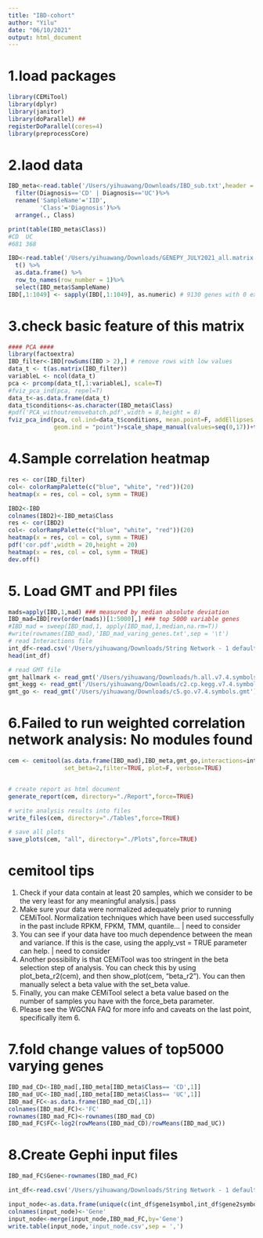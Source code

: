 ```yaml
---
title: "IBD-cohort"
author: "Yilu"
date: "06/10/2021"
output: html_document
---
```


# 1.load packages
```r
library(CEMiTool)
library(dplyr)
library(janitor)
library(doParallel) ##
registerDoParallel(cores=4)
library(preprocessCore)
```

# 2.laod data
```r
IBD_meta<-read.table('/Users/yihuawang/Downloads/IBD_sub.txt',header = T,sep = '\t') %>% 
  filter(Diagnosis=='CD' | Diagnosis=='UC')%>%
  rename('SampleName'='IID',
         'Class'='Diagnosis')%>%
  arrange(., Class)

print(table(IBD_meta$Class))
#CD  UC 
#681 368

IBD<-read.table('/Users/yihuawang/Downloads/GENEPY_JULY2021_all.matrix.txt',header = T,sep = '\t',stringsAsFactors = F) %>%
  t() %>% 
  as.data.frame() %>%
  row_to_names(row_number = 1)%>%
  select(IBD_meta$SampleName)
IBD[,1:1049] <- sapply(IBD[,1:1049], as.numeric) # 9130 genes with 0 expression in IBD[,1]
```

# 3.check basic feature of this matrix
```r
#### PCA ####
library(factoextra)
IBD_filter<-IBD[rowSums(IBD > 2),] # remove rows with low values
data_t <- t(as.matrix(IBD_filter))
variableL <- ncol(data_t)
pca <- prcomp(data_t[,1:variableL], scale=T)
#fviz_pca_ind(pca, repel=T)  
data_t<-as.data.frame(data_t)
data_t$conditions<-as.character(IBD_meta$Class)
#pdf('PCA_withoutremovebatch.pdf',width = 8,height = 8)
fviz_pca_ind(pca, col.ind=data_t$conditions, mean.point=F, addEllipses = T, legend.title="Dataset",
             geom.ind = "point")+scale_shape_manual(values=seq(0,17))+theme_classic()

```

# 4.Sample correlation heatmap
```r
res <- cor(IBD_filter)
col<- colorRampPalette(c("blue", "white", "red"))(20)
heatmap(x = res, col = col, symm = TRUE)

IBD2<-IBD
colnames(IBD2)<-IBD_meta$Class
res <- cor(IBD2)
col<- colorRampPalette(c("blue", "white", "red"))(20)
heatmap(x = res, col = col, symm = TRUE)
pdf('cor.pdf',width = 20,height = 20)
heatmap(x = res, col = col, symm = TRUE)
dev.off()
```

# 5. Load GMT and PPI files
```r
mads=apply(IBD,1,mad) ### measured by median absolute deviation
IBD_mad=IBD[rev(order(mads))[1:5000],] ### top 5000 variable genes
#IBD_mad = sweep(IBD_mad,1, apply(IBD_mad,1,median,na.rm=T))
#write(rownames(IBD_mad),'IBD_mad_varing_genes.txt',sep = '\t')
# read Interactions file
int_df<-read.csv('/Users/yihuawang/Downloads/String Network - 1 default edge copy.csv',header = T,sep = ',')
head(int_df)

# read GMT file
gmt_hallmark <- read_gmt('/Users/yihuawang/Downloads/h.all.v7.4.symbols.gmt')
gmt_kegg <- read_gmt('/Users/yihuawang/Downloads/c2.cp.kegg.v7.4.symbols.gmt')
gmt_go <- read_gmt('/Users/yihuawang/Downloads/c5.go.v7.4.symbols.gmt')
```

# 6.Failed to run weighted correlation network analysis: No modules found
```r
cem <- cemitool(as.data.frame(IBD_mad),IBD_meta,gmt_go,interactions=int_df,
                set_beta=2,filter=TRUE, plot=F, verbose=TRUE)


# create report as html document
generate_report(cem, directory="./Report",force=TRUE)

# write analysis results into files
write_files(cem, directory="./Tables",force=TRUE)

# save all plots
save_plots(cem, "all", directory="./Plots",force=TRUE)
```
# cemitool tips
1. Check if your data contain at least 20 samples, which we consider to be the very least for any meaningful analysis.| pass
2. Make sure your data were normalized adequately prior to running CEMiTool. Normalization techniques which have been used successfully in the past include RPKM, FPKM, TMM, quantile... | need to consider
3. You can see if your data have too much dependence between the mean and variance. If this is the case, using the apply_vst = TRUE parameter can help. | need to consider
4. Another possibility is that CEMiTool was too stringent in the beta selection step of analysis. You can check this by using plot_beta_r2(cem), and then show_plot(cem, "beta_r2"). You can then manually select a beta value with the set_beta value.
5. Finally, you can make CEMiTool select a beta value based on the number of samples you have with the force_beta parameter.
6. Please see the WGCNA FAQ for more info and caveats on the last point, specifically item 6.

# 7.fold change values of top5000 varying genes 
```r
IBD_mad_CD<-IBD_mad[,IBD_meta[IBD_meta$Class== 'CD',1]]
IBD_mad_UC<-IBD_mad[,IBD_meta[IBD_meta$Class== 'UC',1]]
IBD_mad_FC<-as.data.frame(IBD_mad_CD[,1])
colnames(IBD_mad_FC)<-'FC'
rownames(IBD_mad_FC)<-rownames(IBD_mad_CD)
IBD_mad_FC$FC<-log2(rowMeans(IBD_mad_CD)/rowMeans(IBD_mad_UC))
```

# 8.Create Gephi input files
```r
IBD_mad_FC$Gene<-rownames(IBD_mad_FC)

int_df<-read.csv('/Users/yihuawang/Downloads/String Network - 1 default edge copy.csv',header = T,sep = ',')

input_node<-as.data.frame(unique(c(int_df$gene1symbol,int_df$gene2symbol)))
colnames(input_node)<-'Gene'
input_node<-merge(input_node,IBD_mad_FC,by='Gene')
write.table(input_node,'input_node.csv',sep = ',')
```